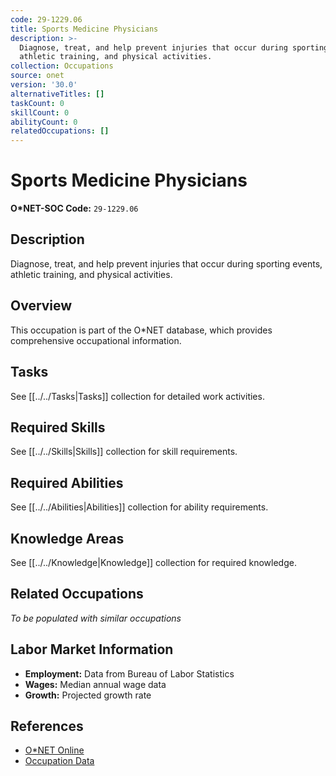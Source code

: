 ```yaml
---
code: 29-1229.06
title: Sports Medicine Physicians
description: >-
  Diagnose, treat, and help prevent injuries that occur during sporting events,
  athletic training, and physical activities.
collection: Occupations
source: onet
version: '30.0'
alternativeTitles: []
taskCount: 0
skillCount: 0
abilityCount: 0
relatedOccupations: []
---
```

# Sports Medicine Physicians

**O*NET-SOC Code:** `29-1229.06`

## Description

Diagnose, treat, and help prevent injuries that occur during sporting events, athletic training, and physical activities.

## Overview

This occupation is part of the O*NET database, which provides comprehensive occupational information.

## Tasks

See [[../../Tasks|Tasks]] collection for detailed work activities.

## Required Skills

See [[../../Skills|Skills]] collection for skill requirements.

## Required Abilities

See [[../../Abilities|Abilities]] collection for ability requirements.

## Knowledge Areas

See [[../../Knowledge|Knowledge]] collection for required knowledge.

## Related Occupations

*To be populated with similar occupations*

## Labor Market Information

- **Employment:** Data from Bureau of Labor Statistics
- **Wages:** Median annual wage data
- **Growth:** Projected growth rate

## References

- [O*NET Online](https://www.onetonline.org/link/summary/29-1229.06)
- [Occupation Data](https://www.onetcenter.org/)
